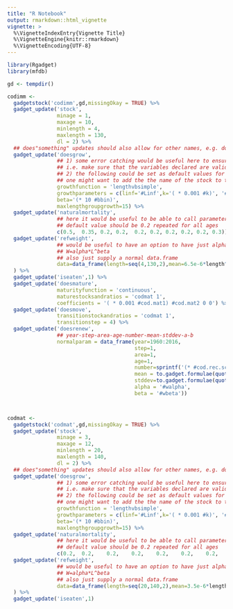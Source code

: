 ---
title: "R Notebook"
output: rmarkdown::html_vignette
vignette: >
  %\VignetteIndexEntry{Vignette Title}
  %\VignetteEngine{knitr::rmarkdown}
  %\VignetteEncoding{UTF-8}
---



```{r}
library(Rgadget)
library(mfdb)

gd <- tempdir()

codimm <- 
  gadgetstock('codimm',gd,missingOkay = TRUE) %>%
  gadget_update('stock',
                minage = 1,
                maxage = 10,
                minlength = 4,
                maxlength = 130,
                dl = 2) %>%
  ## does"something" updates should also allow for other names, e.g. doesrenew -> recruitment etc..
  gadget_update('doesgrow',  
                ## 1) some error catching would be useful here to ensure that the inputs are valid
                ## i.e. make sure that the variables declared are valid
                ## 2) the following could be set as default values for this component, although 
                ## one might want to add the the name of the stock to the variable (like 'codimm.Linf') 
                growthfunction = 'lengthvbsimple',
                growthparameters = c(linf='#Linf',k='( * 0.001 #k)', '#walpha','#wbeta'),
                beta='(* 10 #bbin)', 
                maxlengthgroupgrowth=15) %>%
  gadget_update('naturalmortality',   
                ## here it would be useful to be able to call parameters defined above akin to dplyr::mutate  
                ## default value should be 0.2 repeated for all ages
                c(0.5,  0.35, 0.2, 0.2,  0.2, 0.2, 0.2, 0.2, 0.2, 0.3)) %>%
  gadget_update('refweight',
                ## would be useful to have an option to have just alpha and beta from the relationship 
                ## W=alpha*L^beta 
                ## also just supply a normal data.frame
                data=data_frame(length=seq(4,130,2),mean=6.5e-6*length^3.07)
  ) %>% 
  gadget_update('iseaten',1) %>% 
  gadget_update('doesmature', 
                maturityfunction = 'continuous',
                maturestocksandratios = 'codmat 1',
                coefficients = '( * 0.001 #cod.mat1) #cod.mat2 0 0') %>% 
  gadget_update('doesmove',
                transitionstockandratios = 'codmat 1',
                transitionstep = 4) %>% 
  gadget_update('doesrenew',
                ## year-step-area-age-number-mean-stddev-a-b
                normalparam = data_frame(year=1960:2016,
                                         step=1,
                                         area=1,
                                         age=1,
                                         number=sprintf('(* #cod.rec.scale #cod.rec.%s)',year),
                                         mean = to.gadget.formulae(quote(Linf * (1 - exp(-1 * (0.001 * k) * (1 - (1 + log(1 - recl/Linf)/(0.001 * k))))))),
                                         stddev=to.gadget.formulae(quote(cod.recl.sd)),
                                         alpha = '#walpha',
                                         beta = '#wbeta'))



codmat <- 
  gadgetstock('codmat',gd,missingOkay = TRUE) %>%
  gadget_update('stock',
                minage = 3,
                maxage = 12,
                minlength = 20,
                maxlength = 140,
                dl = 2) %>%
  ## does"something" updates should also allow for other names, e.g. doesrenew -> recruitment etc..
  gadget_update('doesgrow',  
                ## 1) some error catching would be useful here to ensure that the inputs are valid
                ## i.e. make sure that the variables declared are valid
                ## 2) the following could be set as default values for this component, although 
                ## one might want to add the the name of the stock to the variable (like 'codimm.Linf') 
                growthfunction = 'lengthvbsimple',
                growthparameters = c(linf='#Linf',k='( * 0.001 #k)', '#walpha','#wbeta'),
                beta='(* 10 #bbin)', 
                maxlengthgroupgrowth=15) %>%
  gadget_update('naturalmortality',   
                ## here it would be useful to be able to call parameters defined above akin to dplyr::mutate  
                ## default value should be 0.2 repeated for all ages
                c(0.2,	0.2,	0.2,	0.2,	0.2,	0.2,	0.2,	0.3,	0.5,	0.7)) %>%
  gadget_update('refweight',
                ## would be useful to have an option to have just alpha and beta from the relationship 
                ## W=alpha*L^beta 
                ## also just supply a normal data.frame 
                data=data_frame(length=seq(20,140,2),mean=3.5e-6*length^3.22)
  ) %>% 
  gadget_update('iseaten',1) 

```

